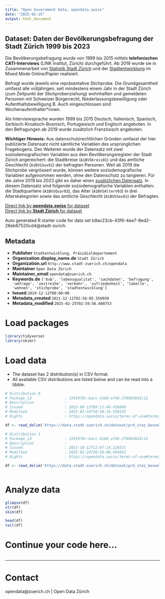 ```yaml
---
title: "Open Government Data, opendata.swiss"
date: "2025-02-25"
output: html_document
---
```


## Dataset: Daten der Bevölkerungsbefragung der Stadt Zürich 1999 bis 2023

Die Bevölkerungsbefragung wurde von 1999 bis 2015 mittels **telefonischen CATI-Interviews** (LINK Institut, Zürich) durchgeführt. Ab 2019 wurde sie in Zusammenarbeit von [Statistik Stadt Zürich](https://www.stadt-zuerich.ch/de/politik-und-verwaltung/stadtverwaltung/prd/ssz.html) und der [Stadtentwicklung](https://www.stadt-zuerich.ch/de/politik-und-verwaltung/stadtverwaltung/prd/stez.html) im Mixed Mode Online/Papier realisiert.

Befragt wurde jeweils eine repräsentative Stichprobe. Die Grundgesamtheit umfasst alle volljährigen, seit mindestens einem Jahr in der Stadt Zürich (zum Zeitpunkt der Stichprobenziehung) wohnhaften und gemeldeten Personen mit Schweizer Bürgerrecht, Niederlassungsbewilligung oder Aufenthaltsbewilligung B. Auch eingeschlossen sind Wochenaufenthalter*innen. 

Als Interviewsprache wurden 1999 bis 2015 Deutsch, Italienisch, Spanisch, Serbisch-Kroatisch-Bosnisch, Portugiesisch und Englisch angeboten. In den Befragungen ab 2019 wurde zusätzlich Französisch angeboten.

**Wichtiger Hinweis:** Aus datenschutzrechtlichen Gründen umfasst der hier publizierte Datensatz nicht sämtliche Variablen des ursprünglichen Fragebogens. Des Weiteren wurde der Datensatz mit zwei soziodemografischen Variablen aus dem Bevölkerungsregister der Stadt Zürich angereichert: die Stadtkreise (`A1BVSKreis01`) und das amtliche Geschlecht (`A1BVSSex01`) der befragten Personen. Weil ab 2019 die Stichprobe vergrössert wurde, können weitere soziodemografische Variablen aufgenommen werden, ohne den Datenschutz zu tangieren. Für die Jahre 2019 bis 2023 gibt es daher einen [zusätzlichen Datensatz](https://data.stadt-zuerich.ch/dataset/prd_stez_bevoelkerungsbefragungen_seit2019_od4732). In diesem Datensatz sind folgende soziodemografische Variablen enthalten: die Stadtquartiere (`A1BVSQuar03`), das Alter (`A1BVSAlterV03`) in drei Alterskategorien sowie das amtliche Geschlecht (`A1BVSSex01`) der Befragten.


[Direct link by **opendata.swiss** for dataset](https://opendata.swiss/de/dataset/daten-der-bevolkerungsbefragung-der-stadt-zurich-1999-bis-20191)<br>
[Direct link by **Stadt Zürich** for dataset](https://data.stadt-zuerich.ch/dataset/prd_stez_bevoelkerungsbefragungen_seit1999_od4731)

Auto generated R starter code for data set b9ac23cb-43f6-4ee7-8ed2-28eb67520cd4@stadt-zurich.

## Metadata

- **Publisher** `Stadtentwicklung, Präsidialdepartement`
- **Organization.display_name.de** `Stadt Zürich`
- **Organization.url** `http://www.stadt-zuerich.ch/opendata`
- **Maintainer** `Open Data Zürich`
- **Maintainer_email** `opendata@zuerich.ch`
- **Keywords.de** `['bvb', 'lebensqualitat', 'sachdaten', 'befragung', 'umfrage', 'zeitreihe', 'verkehr', 'zufriedenheit', 'tabelle', 'wohnen', 'stichprobe', 'stadtentwicklung']`
- **Issued** `2019-12-12T00:00:00`
- **Metadata_created** `2021-12-11T02:56:05.550930`
- **Metadata_modified** `2025-02-25T02:59:56.680753`


# Load packages

```r

library(tidyverse)
library(skimr)

```

# Load data

-   The dataset has 2 distribution(s) in CSV format.
-   All available CSV distributions are listed below and can be read into a tibble.

```r

# Distribution 0
# Package_id               : 1591978c-bacc-41b8-af46-2f89b58d1c12
# Description              : 
# Issued                   : 2023-08-12T09:11:49.436660
# Modified                 : 2025-02-24T20:58:16.550193
# Rights                   : https://opendata.swiss/terms-of-use#terms_open

df <- read_delim('https://data.stadt-zuerich.ch/dataset/prd_stez_bevoelkerungsbefragungen_seit1999_od4731/download/Codeliste_BVB_OGD.csv')

# Distribution 1
# Package_id               : 1591978c-bacc-41b8-af46-2f89b58d1c12
# Description              : 
# Issued                   : 2021-10-12T12:07:14.126521
# Modified                 : 2025-02-24T20:58:08.495852
# Rights                   : https://opendata.swiss/terms-of-use#terms_open

df <- read_delim('https://data.stadt-zuerich.ch/dataset/prd_stez_bevoelkerungsbefragungen_seit1999_od4731/download/BEV473OD4731.csv')



```

# Analyze data

```r

glimpse(df)
str(df)
skim(df)

head(df)
tail(df)

```

# Continue your code here...

```r

```

------------------------------------------------------------------------

# Contact

opendata@zuerich.ch | Open Data Zürich
